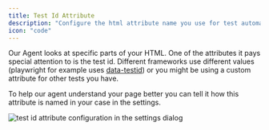 ```yaml
---
title: Test Id Attribute
description: "Configure the html attribute name you use for test automation"
icon: "code"
---
```


Our Agent looks at specific parts of your HTML. 
One of the attributes it pays special attention to is the test id. 
Different frameworks use different values (playwright for example uses [data-testid](https://playwright.dev/docs/locators#locate-by-test-id)) or you might be using a custom attribute for other tests you have.

To help our agent understand your page better you can tell it how this attribute is named in your case in the settings.

<Frame caption="test id attribute configuration in the settings dialog">
  <img
    src="/images/advanced/test-id-attribute.png"
    alt="test id attribute configuration in the settings dialog"
  />
</Frame>
